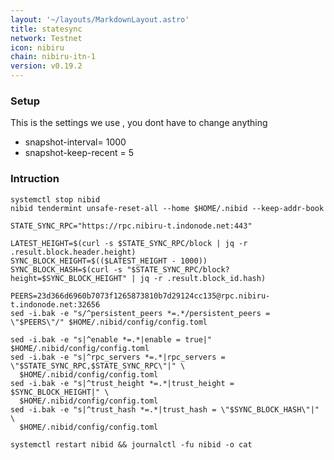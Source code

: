 ```yaml
---
layout: '~/layouts/MarkdownLayout.astro'
title: statesync
network: Testnet
icon: nibiru
chain: nibiru-itn-1
version: v0.19.2
---
```

### Setup
This is the settings we use , you dont have to change anything

- snapshot-interval= 1000
- snapshot-keep-recent = 5

### Intruction

```
systemctl stop nibid
nibid tendermint unsafe-reset-all --home $HOME/.nibid --keep-addr-book

STATE_SYNC_RPC="https://rpc.nibiru-t.indonode.net:443"

LATEST_HEIGHT=$(curl -s $STATE_SYNC_RPC/block | jq -r .result.block.header.height)
SYNC_BLOCK_HEIGHT=$(($LATEST_HEIGHT - 1000))
SYNC_BLOCK_HASH=$(curl -s "$STATE_SYNC_RPC/block?height=$SYNC_BLOCK_HEIGHT" | jq -r .result.block_id.hash)

PEERS=23d366d6960b7073f1265873810b7d29124cc135@rpc.nibiru-t.indonode.net:32656 
sed -i.bak -e "s/^persistent_peers *=.*/persistent_peers = \"$PEERS\"/" $HOME/.nibid/config/config.toml

sed -i.bak -e "s|^enable *=.*|enable = true|" $HOME/.nibid/config/config.toml
sed -i.bak -e "s|^rpc_servers *=.*|rpc_servers = \"$STATE_SYNC_RPC,$STATE_SYNC_RPC\"|" \
  $HOME/.nibid/config/config.toml
sed -i.bak -e "s|^trust_height *=.*|trust_height = $SYNC_BLOCK_HEIGHT|" \
  $HOME/.nibid/config/config.toml
sed -i.bak -e "s|^trust_hash *=.*|trust_hash = \"$SYNC_BLOCK_HASH\"|" \
  $HOME/.nibid/config/config.toml

systemctl restart nibid && journalctl -fu nibid -o cat
```